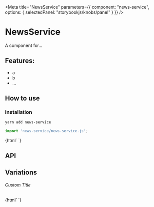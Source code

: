 

<Meta 
  title="NewsService"
  parameters={{
    component: "news-service",
    options: { selectedPanel: "storybookjs/knobs/panel" }
  }}
/>

# NewsService

A component for...

## Features:

- a
- b
- ...

## How to use

### Installation

```bash
yarn add news-service
```

```js
import 'news-service/news-service.js';
```

<Preview withToolbar>
  <Story name="Simple">
    {html`
      <news-service></news-service>
    `}
  </Story>
</Preview>

## API

<Props of="news-service" />

## Variations

###### Custom Title

<Story name="Custom Title">
  {html`
    <news-service .title=${'Hello World'}></news-service>
  `}
</Story>
